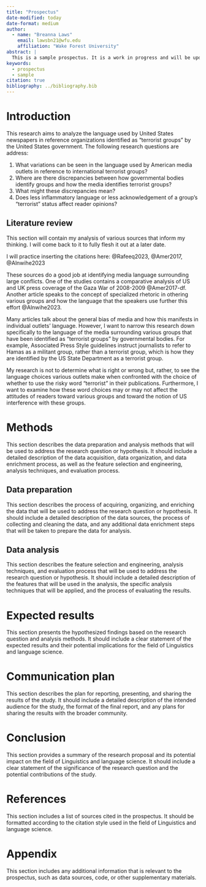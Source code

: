```yaml
---
title: "Prospectus"
date-modified: today
date-format: medium
author:
  - name: "Breanna Laws"
    email: lawsbn21@wfu.edu
    affiliation: "Wake Forest University"
abstract: |
  This is a sample prospectus. It is a work in progress and will be updated as needed as the semester progresses.
keywords:
  - prospectus
  - sample
citation: true
bibliography: ../bibliography.bib
---
```


# Introduction

This research aims to analyze the language used by United States newspapers in reference organizations identified as "terrorist groups" by the United States government. The following research questions are address:

1. What variations can be seen in the language used by American media outlets in reference to international terrorist groups?
2. Where are there discrepancies between how governmental bodies identify groups and how the media identifies terrorist groups?
3. What might these discrepancies mean?
4. Does less inflammatory language or less acknowledgement of a group's "terrorist" status affect reader opinions?

## Literature review

This section will contain my analysis of various sources that inform my thinking. I will come back to it to fully flesh it out at a later date.

I will practice inserting the citations here: @Rafeeq2023, @Amer2017, @Alnwihe2023

These sources do a good job at identifying media language surrounding large conflicts. One of the studies contains a comparative analysis of US and UK press coverage of the Gaza War of 2008-2009 @Amer2017-df. Another article speaks to the concept of specialized rhetoric in othering various groups and how the language that the speakers use further this effort @Alnwihe2023.

Many articles talk about the general bias of media and how this manifests in individual outlets' language. However, I want to narrow this research down specifically to the language of the media surrounding various groups that have been identified as "terrorist groups" by governmental bodies. For example, Associated Press Style guidelines instruct journalists to refer to Hamas as a militant group, rather than a terrorist group, which is how they are identified by the US State Department as a terrorist group. 

My research is not to determine what is right or wrong but, rather, to see the language choices various outlets make when confronted with the choice of whether to use the risky word "terrorist" in their publications. Furthermore, I want to examine how these word choices may or may not affect the attitudes of readers toward various groups and toward the notion of US interference with these groups.

# Methods

This section describes the data preparation and analysis methods that will be used to address the research question or hypothesis. It should include a detailed description of the data acquisition, data organization, and data enrichment process, as well as the feature selection and engineering, analysis techniques, and evaluation process.

## Data preparation

This section describes the process of acquiring, organizing, and enriching the data that will be used to address the research question or hypothesis. It should include a detailed description of the data sources, the process of collecting and cleaning the data, and any additional data enrichment steps that will be taken to prepare the data for analysis.

## Data analysis

This section describes the feature selection and engineering, analysis techniques, and evaluation process that will be used to address the research question or hypothesis. It should include a detailed description of the features that will be used in the analysis, the specific analysis techniques that will be applied, and the process of evaluating the results.

# Expected results

This section presents the hypothesized findings based on the research question and analysis methods. It should include a clear statement of the expected results and their potential implications for the field of Linguistics and language science.

# Communication plan

This section describes the plan for reporting, presenting, and sharing the results of the study. It should include a detailed description of the intended audience for the study, the format of the final report, and any plans for sharing the results with the broader community.

# Conclusion

This section provides a summary of the research proposal and its potential impact on the field of Linguistics and language science. It should include a clear statement of the significance of the research question and the potential contributions of the study.

# References

This section includes a list of sources cited in the prospectus. It should be formatted according to the citation style used in the field of Linguistics and language science.

# Appendix {.appendix}

This section includes any additional information that is relevant to the prospectus, such as data sources, code, or other supplementary materials.
